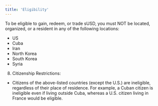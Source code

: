 ```yaml
---
title: 'Eligibility'
---
```


To be eligible to gain, redeem, or trade sUSD, you must NOT be located, organized, or a resident in any of the following locations:

- US
- Cuba
- Iran
- North Korea
- South Korea
- Syria

8. Citizenship Restrictions:
 - Citizens of the above-listed countries (except the U.S.) are ineligible, regardless of their place of residence. For example, a Cuban citizen is ineligible even if living outside Cuba, whereas a U.S. citizen living in France would be eligible.